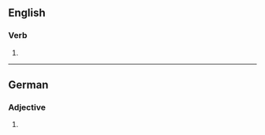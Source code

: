 ==English==

===Verb===
{{head|en|verb form}}

# {{en-third-person singular of|submerse}}

----

==German==

===Adjective===
{{head|de|adjective form}}

# {{de-adj form of|submers}}